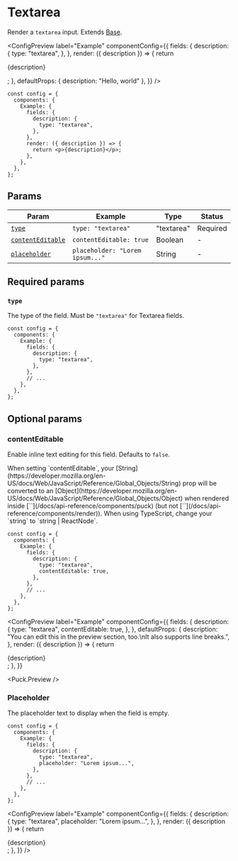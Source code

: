 
# Textarea

Render a `textarea` input. Extends [Base](base).

<ConfigPreview
  label="Example"
  componentConfig={{
    fields: {
      description: {
        type: "textarea",
      },
    },
    render: ({ description }) => {
      return <p>{description}</p>;
    },
    defaultProps: { description: "Hello, world" },
  }}
/>

```tsx showLineNumbers copy {5-7}
const config = {
  components: {
    Example: {
      fields: {
        description: {
          type: "textarea",
        },
      },
      render: ({ description }) => {
        return <p>{description}</p>;
      },
    },
  },
};
```

## Params

| Param                                 | Example                         | Type       | Status   |
| ------------------------------------- | ------------------------------- | ---------- | -------- |
| [`type`](#type)                       | `type: "textarea"`              | "textarea" | Required |
| [`contentEditable`](#contentEditable) | `contentEditable: true`         | Boolean    | -        |
| [`placeholder`](#placeholder)         | `placeholder: "Lorem ipsum..."` | String     | -        |

## Required params

### `type`

The type of the field. Must be `"textarea"` for Textarea fields.

```tsx showLineNumbers copy {6}
const config = {
  components: {
    Example: {
      fields: {
        description: {
          type: "textarea",
        },
      },
      // ...
    },
  },
};
```

## Optional params

### contentEditable

Enable inline text editing for this field. Defaults to `false`.

<Callout type="warning">
  When setting `contentEditable`, your [String](https://developer.mozilla.org/en-US/docs/Web/JavaScript/Reference/Global_Objects/String) prop will be converted to an [Object](https://developer.mozilla.org/en-US/docs/Web/JavaScript/Reference/Global_Objects/Object) when rendered inside [`<Puck>`](/docs/api-reference/components/puck) (but not [`<Render>`](/docs/api-reference/components/render)). When using TypeScript, change your `string` to  `string | ReactNode`.
</Callout>

```tsx showLineNumbers copy {7}
const config = {
  components: {
    Example: {
      fields: {
        description: {
          type: "textarea",
          contentEditable: true,
        },
      },
      // ...
    },
  },
};
```

<ConfigPreview
  label="Example"
  componentConfig={{
    fields: {
      description: {
        type: "textarea",
        contentEditable: true,
      },
    },
    defaultProps: {
      description:
        "You can edit this in the preview section, too.\nIt also supports line breaks.",
    },
    render: ({ description }) => {
      return <div>{description}</div>;
    },
  }}
>
  <Puck.Preview />
</ConfigPreview>

### Placeholder

The placeholder text to display when the field is empty.

```tsx showLineNumbers copy {7}
const config = {
  components: {
    Example: {
      fields: {
        description: {
          type: "textarea",
          placeholder: "Lorem ipsum...",
        },
      },
      // ...
    },
  },
};
```

<ConfigPreview
  label="Example"
  componentConfig={{
    fields: {
      description: {
        type: "textarea",
        placeholder: "Lorem ipsum...",
      },
    },
    render: ({ description }) => {
      return <div>{description}</div>;
    },
  }}
/>
